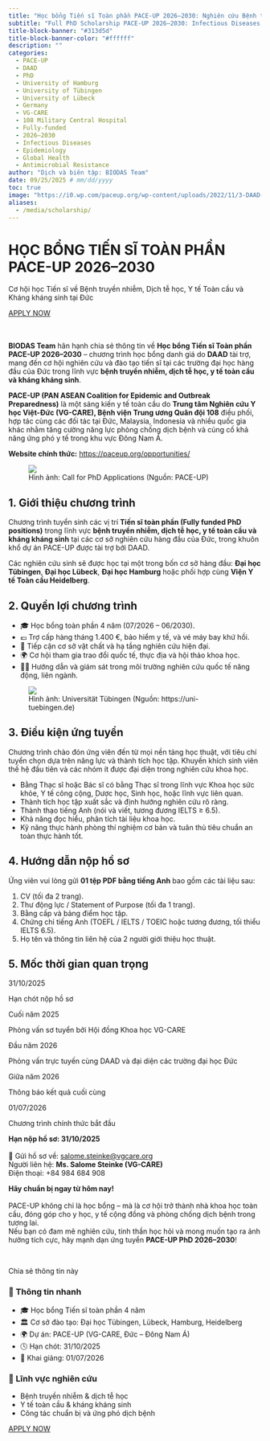 ```yaml
---
title: "Học bổng Tiến sĩ Toàn phần PACE-UP 2026–2030: Nghiên cứu Bệnh truyền nhiễm, Dịch tễ học, Y tế Toàn cầu và Kháng kháng sinh tại Đức"
subtitle: "Full PhD Scholarship PACE-UP 2026–2030: Infectious Diseases, Epidemiology, Global Health, and Antimicrobial Resistance Research in Germany"
title-block-banner: "#313d5d"
title-block-banner-color: "#ffffff"
description: ""
categories:
  - PACE-UP
  - DAAD
  - PhD
  - University of Hamburg
  - University of Tübingen
  - University of Lübeck
  - Germany
  - VG-CARE
  - 108 Military Central Hospital
  - Fully-funded
  - 2026–2030
  - Infectious Diseases
  - Epidemiology
  - Global Health
  - Antimicrobial Resistance
author: "Dịch và biên tập: BIODAS Team"
date: 09/25/2025 # mm/dd/yyyy
toc: true
image: "https://i0.wp.com/paceup.org/wp-content/uploads/2022/11/3-DAAD-GLOBAL-CENTERS.png?fit=461%2C134&ssl=1"
aliases: 
  - /media/scholarship/
---
```




```{=html}
<!-- Gắn file CSS -->
<link rel="stylesheet" href="section-scholarship-template.css">

<!-- Font Awesome CDN (hiển thị icon mạng xã hội) -->
<link rel="stylesheet" href="https://cdnjs.cloudflare.com/ajax/libs/font-awesome/6.5.0/css/all.min.css">

<body class="section-scholarship-template">

  <!-- ===== HERO ===== -->
  <div class="hero-banner">
    <div class="hero-content">
      <h1>HỌC BỔNG TIẾN SĨ TOÀN PHẦN PACE-UP 2026–2030</h1>
      <p class="hero-subtitle">Cơ hội học Tiến sĩ về Bệnh truyền nhiễm, Dịch tễ học, Y tế Toàn cầu và Kháng kháng sinh tại Đức</p>
      
      <!-- Button with scholarship deadline -->
      <a 
        href="mailto:salome.steinke@vgcare.org"
        target="_blank"
        class="apply-button"
        data-deadline="2025-10-31T23:59:00"
      >
        APPLY NOW
      </a>
    </div>
  </div>

  <!-- ===== CONTENT ===== -->
  <div class="layout">
    <div class="main-content">
      <br><br>

      <p><strong>BIODAS Team</strong> hân hạnh chia sẻ thông tin về <strong>Học bổng Tiến sĩ Toàn phần PACE-UP 2026–2030</strong> – chương trình học bổng danh giá do <strong>DAAD</strong> tài trợ, mang đến cơ hội nghiên cứu và đào tạo tiến sĩ tại các trường đại học hàng đầu của Đức trong lĩnh vực <strong>bệnh truyền nhiễm, dịch tễ học, y tế toàn cầu và kháng kháng sinh</strong>.</p>

      <p><strong>PACE-UP (PAN ASEAN Coalition for Epidemic and Outbreak Preparedness)</strong> là một sáng kiến y tế toàn cầu do <strong>Trung tâm Nghiên cứu Y học Việt-Đức (VG-CARE), Bệnh viện Trung ương Quân đội 108</strong> điều phối, hợp tác cùng các đối tác tại Đức, Malaysia, Indonesia và nhiều quốc gia khác nhằm tăng cường năng lực phòng chống dịch bệnh và củng cố khả năng ứng phó y tế trong khu vực Đông Nam Á.</p>

      <p><strong>Website chính thức:</strong> 
        <a href="https://paceup.org/opportunities/" target="_blank">https://paceup.org/opportunities/</a>
      </p>

      <!-- Ảnh minh họa -->
      <figure>
        <div class="img-wrap">
          <img src="https://i0.wp.com/paceup.org/wp-content/uploads/2025/10/Call-for-PhD-Applications_VG-CARE_Final-1.jpg?resize=768%2C1109" class="img" />
        </div>
        <figcaption>
          Hình ảnh: Call for PhD Applications (Nguồn: PACE-UP)
        </figcaption>
      </figure>

      <h2>1. Giới thiệu chương trình</h2>
      <p>Chương trình tuyển sinh các vị trí <strong>Tiến sĩ toàn phần (Fully funded PhD positions)</strong> trong lĩnh vực <strong>bệnh truyền nhiễm, dịch tễ học, y tế toàn cầu và kháng kháng sinh</strong> tại các cơ sở nghiên cứu hàng đầu của Đức, trong khuôn khổ dự án PACE-UP được tài trợ bởi DAAD.</p>

      <p>Các nghiên cứu sinh sẽ được học tại một trong bốn cơ sở hàng đầu: <strong>Đại học Tübingen</strong>, <strong>Đại học Lübeck</strong>, <strong>Đại học Hamburg</strong> hoặc phối hợp cùng <strong>Viện Y tế Toàn cầu Heidelberg</strong>.</p>

      <h2>2. Quyền lợi chương trình</h2>
      <div class="highlight-box">
        <ul>
          <li>🎓 Học bổng toàn phần 4 năm (07/2026 – 06/2030).</li>
          <li>💶 Trợ cấp hàng tháng 1.400 €, bảo hiểm y tế, và vé máy bay khứ hồi.</li>
          <li>🔬 Tiếp cận cơ sở vật chất và hạ tầng nghiên cứu hiện đại.</li>
          <li>🌍 Cơ hội tham gia trao đổi quốc tế, thực địa và hội thảo khoa học.</li>
          <li>👩‍🔬 Hướng dẫn và giám sát trong môi trường nghiên cứu quốc tế năng động, liên ngành.</li>
        </ul>
      </div>

      <!-- Ảnh minh họa -->
      <figure>
        <div class="img-wrap">
          <img src="https://uni-tuebingen.de/fileadmin/Uni_Tuebingen/Fakultaeten/WiSo/Wiwi/Uploads/International/Neue_Aula_092.jpg" class="img" />
        </div>
        <figcaption>
          Hình ảnh: Universität Tübingen (Nguồn: https://uni-tuebingen.de)
        </figcaption>
      </figure>


      <h2>3. Điều kiện ứng tuyển</h2>
      <p>Chương trình chào đón ứng viên đến từ mọi nền tảng học thuật, với tiêu chí tuyển chọn dựa trên năng lực và thành tích học tập. Khuyến khích sinh viên thế hệ đầu tiên và các nhóm ít được đại diện trong nghiên cứu khoa học.</p>

      <div class="highlight-box">
        <ul>
          <li>Bằng Thạc sĩ hoặc Bác sĩ có bằng Thạc sĩ trong lĩnh vực Khoa học sức khỏe, Y tế công cộng, Dược học, Sinh học, hoặc lĩnh vực liên quan.</li>
          <li>Thành tích học tập xuất sắc và định hướng nghiên cứu rõ ràng.</li>
          <li>Thành thạo tiếng Anh (nói và viết, tương đương IELTS ≥ 6.5).</li>
          <li>Khả năng đọc hiểu, phân tích tài liệu khoa học.</li>
          <li>Kỹ năng thực hành phòng thí nghiệm cơ bản và tuân thủ tiêu chuẩn an toàn thực hành tốt.</li>
        </ul>
      </div>

      <h2>4. Hướng dẫn nộp hồ sơ</h2>
      <p>Ứng viên vui lòng gửi <strong>01 tệp PDF bằng tiếng Anh</strong> bao gồm các tài liệu sau:</p>
      <div class="highlight-box">
        <ol>
          <li>CV (tối đa 2 trang).</li>
          <li>Thư động lực / Statement of Purpose (tối đa 1 trang).</li>
          <li>Bằng cấp và bảng điểm học tập.</li>
          <li>Chứng chỉ tiếng Anh (TOEFL / IELTS / TOEIC hoặc tương đương, tối thiểu IELTS 6.5).</li>
          <li>Họ tên và thông tin liên hệ của 2 người giới thiệu học thuật.</li>
        </ol>
      </div>

      <h2>5. Mốc thời gian quan trọng</h2>
      <div class="timeline-flow">
        <div class="timeline-item">
          <span class="timeline-date">31/10/2025</span>
          <p>Hạn chót nộp hồ sơ</p>
        </div>
        <div class="timeline-item">
          <span class="timeline-date">Cuối năm 2025</span>
          <p>Phỏng vấn sơ tuyển bởi Hội đồng Khoa học VG-CARE</p>
        </div>
        <div class="timeline-item">
          <span class="timeline-date">Đầu năm 2026</span>
          <p>Phỏng vấn trực tuyến cùng DAAD và đại diện các trường đại học Đức</p>
        </div>
        <div class="timeline-item">
          <span class="timeline-date">Giữa năm 2026</span>
          <p>Thông báo kết quả cuối cùng</p>
        </div>
        <div class="timeline-item">
          <span class="timeline-date">01/07/2026</span>
          <p>Chương trình chính thức bắt đầu</p>
        </div>
      </div>

      <div class="final-note">
        <p><strong>Hạn nộp hồ sơ: 31/10/2025</strong><br><br>
        📧 Gửi hồ sơ về: <a href="mailto:salome.steinke@vgcare.org">salome.steinke@vgcare.org</a><br>
        Người liên hệ: <strong>Ms. Salome Steinke (VG-CARE)</strong><br>
        Điện thoại: +84 984 684 908</p>
      </div>

      <div class="final-note">
        <p><strong>Hãy chuẩn bị ngay từ hôm nay!</strong><br><br>
        PACE-UP không chỉ là học bổng – mà là cơ hội trở thành nhà khoa học toàn cầu, đóng góp cho y học, y tế cộng đồng và phòng chống dịch bệnh trong tương lai.<br>
        Nếu bạn có đam mê nghiên cứu, tinh thần học hỏi và mong muốn tạo ra ảnh hưởng tích cực, hãy mạnh dạn ứng tuyển <strong>PACE-UP PhD 2026–2030</strong>!</p>
      </div>

      <br>
      <!-- SOCIAL SHARE -->
      <div class="social-section">
        <p class="share-note">Chia sẻ thông tin này</p>
        <div class="social-share">
          <a href="https://www.facebook.com/sharer/sharer.php?u=https://www.biodas.net/media/scholarship/paceup2026.html" class="fb" title="Chia sẻ trên Facebook"><i class="fab fa-facebook-f"></i></a>
          <a href="https://twitter.com/intent/tweet?status=https://www.biodas.net/media/scholarship/paceup2026.html" class="x" title="Chia sẻ trên X / Twitter"><i class="fab fa-x-twitter"></i></a>
          <a href="https://www.linkedin.com/shareArticle?mini=true&url=https://biodas.net/media/scholarship/paceup2026.html" class="in" title="Chia sẻ trên LinkedIn"><i class="fab fa-linkedin-in"></i></a>
        </div>
      </div>

    </div>

    <!-- SIDEBAR -->
    <aside class="sidebar">
      <div class="quick-info">
        <h3>📘 Thông tin nhanh</h3>
        <ul>
          <li>🎓 Học bổng Tiến sĩ toàn phần 4 năm</li>
          <li>🏛️ Cơ sở đào tạo: Đại học Tübingen, Lübeck, Hamburg, Heidelberg</li>
          <li>🌍 Dự án: PACE-UP (VG-CARE, Đức – Đông Nam Á)</li>
          <li>🕓 Hạn chót: 31/10/2025</li>
          <li>🚀 Khai giảng: 01/07/2026</li>
        </ul>
      </div>

      <div class="quick-info">
        <h3>🧪 Lĩnh vực nghiên cứu</h3>
        <ul>
          <li>Bệnh truyền nhiễm & dịch tễ học</li>
          <li>Y tế toàn cầu & kháng kháng sinh</li>
          <li>Công tác chuẩn bị và ứng phó dịch bệnh</li>
        </ul>
      </div>

      <!-- Button with scholarship deadline -->
      <a 
        href="mailto:salome.steinke@vgcare.org"
        target="_blank"
        class="apply-button"
        data-deadline="2025-10-31T23:59:00"
      >
        APPLY NOW
      </a>

    </aside>
  </div>

</body>



<!-- JS SCRIPT -->
<script src="section-scholarship-template.js"></script>


```
